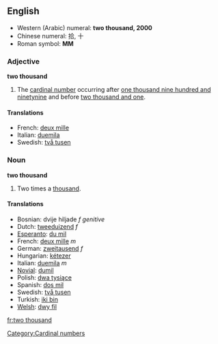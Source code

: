 ==English==

*Western (Arabic) numeral: '''two thousand, 2000'''
*Chinese numeral: 拾, 十
*Roman symbol: '''MM'''

===Adjective===
'''two thousand'''
# The [[cardinal number]] occurring after [[one thousand nine hundred and ninetynine]] and before [[two thousand and one]].

====Translations====
*French: [[deux mille]]
*Italian: [[duemila]]
*Swedish: [[två tusen]]

===Noun===
'''two thousand'''
# Two times a [[thousand]].

====Translations====

*Bosnian: dvije hiljade ''f'' ''genitive''
*Dutch: [[tweeduizend]] ''f''
*[[Esperanto]]: [[du mil]]
*French: [[deux mille]] ''m''
*German: [[zweitausend]] ''f''
*Hungarian: [[kétezer]]
*Italian: [[duemila]] ''m''
*[[Novial]]: [[dumil]]
*Polish: [[dwa tysiące]]
*Spanish: [[dos mil]] '' ''
*Swedish: [[två tusen]]
*Turkish: [[iki bin]]
*[[Welsh]]: [[dwy fil]]

[[Category:Cardinal numbers]]

[[fr:two thousand]]